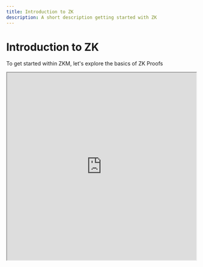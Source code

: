 ---
title: Introduction to ZK
description: A short description getting started with ZK
---


# Introduction to ZK

To get started within ZKM, let's explore the basics of ZK Proofs

<Bleed>
  <iframe
    src="https://www.youtube.com/embed/C0uJs8hwaRY?si=3535353535353535"
    title="YouTube video player"
    width="100%"
    height="500px"
    allow="accelerometer; autoplay; clipboard-write; encrypted-media; gyroscope; picture-in-picture; web-share"
    referrerpolicy="strict-origin-when-cross-origin"
    allowFullScreen
  />
</Bleed>

## In Summary

- A Prover generates a SNARK Proof which proves correctness and (if intended) privacy of the computation.
  - **S**uccinct - short in size
  - **N**on-interactive - Verifier does not need to interact with the Prover to Verify the Proof
  - **AR**gument - "Proof"
  - **K**nowledge
- Properties of a SNARK:
  - **Completeness** - If both parties are honest, the protocol gives the correct result
  - **Soundness** - If the Prover is trying to cheat, the Verifier will accept with negligible probability
  - **Succinctness** - The proof is short AND verification is easy
  - **Privacy (Optional)** - The protocol does not leak useful information to the Verifier
- How a zkRollup works:
  - Outsource all expensive computations off Ethereum to a Layer 2
  - Send the results with a proof (SNARK) to Layer 1
